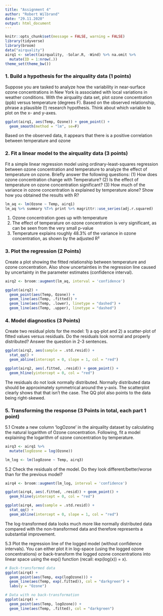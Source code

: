 ---
title: "Assignment 4"
author: "Robert Wilbrand"
date: "29.11.2020"
output: html_document
---

```{r setup, message=FALSE}
knitr::opts_chunk$set(message = FALSE, warning = FALSE)
library(tidyverse)
library(broom)
data("airquality")
airq1 <- select(airquality, -Solar.R, -Wind) %>% na.omit %>%
  mutate(ID = 1:nrow(.))
theme_set(theme_bw())
```

### 1. Build a hypothesis for the airquality data (1 points)

Suppose you are tasked to analyze how the variability in near-surface ozone concentrations in New York is associated with local variations in weather conditions. With the airquality data set, plot ozone concentration (ppb) versus temperature (degrees F). Based on the observed relationship, phrase a plausible (!) research hypothesis. Think about which variable to plot on the x- and y-axes.

```{r}
ggplot(airq1, aes(Temp, Ozone)) + geom_point() +
  geom_smooth(method = "lm", se=F)
```

Based on the observed data, it appears that there is a positive correlation between temperature and ozone

### 2. Fit a linear model to the airquality data (3 points)

Fit a simple linear regression model using ordinary-least-squares regression between ozone concentration and temperature to analyze the effect of temperature on ozone. Briefly answer the following questions: (1) How does ozone concentration change with Temperature? (2) Is the effect of temperature on ozone concentration significant? (3) How much of the variance in ozone concentration is explained by temperature alone? Show how you obtained the results with R?

```{r}
lm_aq <- lm(Ozone ~ Temp, airq1)
lm_aq %>% summary %T>% print %>% magrittr::use_series(adj.r.squared)
```

1. Ozone concentration goes up with temperature
2. The effect of temperature on ozone concentration is very significant, as can be seen from the very small p-value
3. Temperature explains roughly 48.3% of the variance in ozone concentration, as shown by the adjusted R²


### 3. Plot the regression (2 Points)

Create a plot showing the fitted relationship between temperature and ozone concentration. Also show uncertainties in the regression line caused by uncertainty in the parameter estimates (confidence interval).

```{r}
airq2 <- broom::augment(lm_aq, interval = 'confidence')

ggplot(airq2) +
  geom_point(aes(Temp, Ozone)) +
  geom_line(aes(Temp, .fitted)) +
  geom_line(aes(Temp, .lower), linetype = "dashed") +
  geom_line(aes(Temp, .upper), linetype = "dashed")
```

### 4. Model diagnostics (3 Points)

Create two residual plots for the model: 1) a qq-plot and 2) a scatter-plot of fitted values versus residuals. Do the residuals look normal and properly distributed? Answer the question in 2-3 sentences.

```{r}
ggplot(airq2, aes(sample = .std.resid)) +
  stat_qq() +
  geom_abline(intercept = 0, slope = 1, col = "red")

ggplot(airq2, aes(.fitted, .resid)) + geom_point() +
  geom_hline(yintercept = 0, col = "red")
```

The residuals do not look normally distributed. Normally distributed data should be approximately symmetrical around the y-axis. The scatterplot clearly shows that that isn't the case. The QQ plot also points to the data being right-skewed.

### 5. Transforming the response (3 Points in total, each part 1 point)

5.1 Create a new column 'logOzone' in the airquality dataset by calculating the natural logarithm of Ozone concentration. Following, fit a model explaining the logarithm of ozone concentration by temperature.

```{r}
airq3 <- airq1 %>% 
  mutate(logOzone = log(Ozone))

lm_log <- lm(logOzone ~ Temp, airq3)
```

5.2 Check the residuals of the model. Do they look different/better/worse than for the previous model?

```{r}
airq4 <- broom::augment(lm_log, interval = 'confidence')

ggplot(airq4, aes(.fitted, .resid)) + geom_point() +
  geom_hline(yintercept = 0, col = "red")

ggplot(airq4, aes(sample = .std.resid)) +
  stat_qq() +
  geom_abline(intercept = 0, slope = 1, col = "red")
```

The log-transformed data looks much more like normally distributed data compared with the non-transformed data and therefore represents a substantial improvement.

5.3 Plot the regression line of the logged model (without confidence intervals). You can either plot it in log-space (using the logged ozone concentrations) or back-transform the logged ozone concentrations into linear space using the exp() function (recall: exp(log(x)) = x).

```{r}
# Back-transformed data
ggplot(airq4) +
  geom_point(aes(Temp, exp(logOzone))) +
  geom_line(aes(Temp, exp(.fitted)), col = "darkgreen") +
  labs(y = "Ozone")

# Data with no back-transformation
ggplot(airq4) +
  geom_point(aes(Temp, logOzone)) +
  geom_line(aes(Temp, .fitted), col = "darkgreen")
```